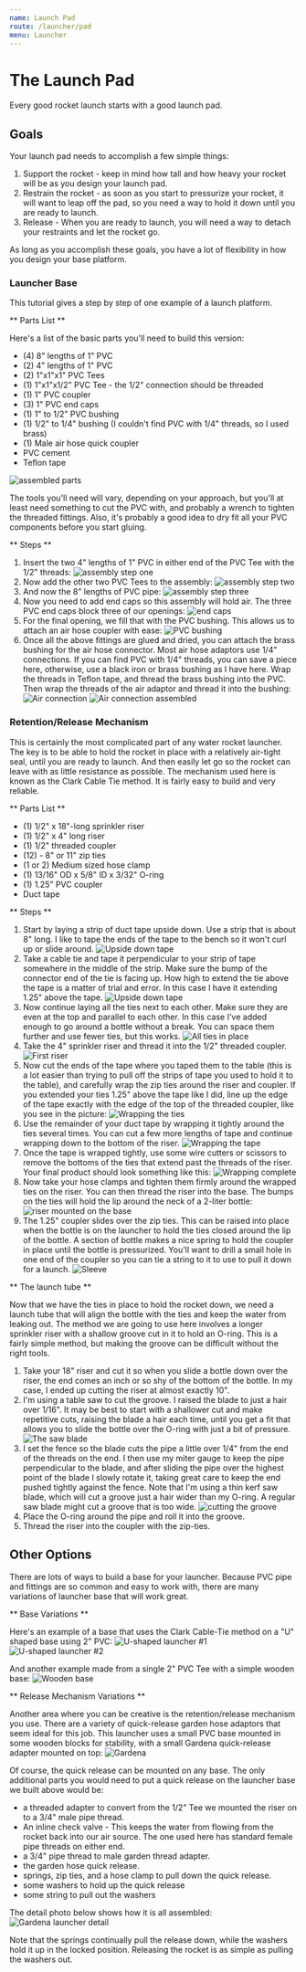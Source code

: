 ```yaml
---
name: Launch Pad
route: /launcher/pad
menu: Launcher
---
```

The Launch Pad
==============

Every good rocket launch starts with a good launch pad.

Goals
-----

Your launch pad needs to accomplish a few simple things:

1. Support the rocket - keep in mind how tall and how heavy your rocket will
 be as you design your launch pad.
2. Restrain the rocket - as soon as you start to pressurize your rocket,
it will want to leap off the pad, so you need a way to hold it down until you
 are ready to launch.
3. Release - When you are ready to launch, you will need a way to detach your
 restraints and let the rocket go.

As long as you accomplish these goals, you have a lot of flexibility in how
you design your base platform.

### Launcher Base

This tutorial gives a step by step of one example of a launch platform.

** Parts List **

Here's a list of the basic parts you'll need to build this version:
- (4) 8" lengths of 1" PVC
- (2) 4" lengths of 1" PVC
- (2) 1"x1"x1" PVC Tees
- (1) 1"x1"x1/2" PVC Tee - the 1/2" connection should be threaded
- (1) 1" PVC coupler
- (3) 1" PVC end caps
- (1) 1" to 1/2" PVC bushing
- (1) 1/2" to 1/4" bushing (I couldn't find PVC with 1/4" threads,
so I used brass)
- (1) Male air hose quick coupler
- PVC cement
- Teflon tape

![assembled parts](../images/launch-pad/01_assembled_parts.jpg)

The tools you'll need will vary, depending on your approach,
but you'll at least need something to cut the PVC with,
and probably a wrench to tighten the threaded fittings.
Also, it's probably a good idea to dry fit all your PVC components before you
start
 gluing.

** Steps **

1. Insert the two 4" lengths of 1" PVC in either end of the PVC Tee with the
1/2" threads:
![assembly step one](../images/launch-pad/02_assembly.jpg)
2. Now add the other two PVC Tees to the assembly:
![assembly step two](../images/launch-pad/03_assembly.jpg)
3. And now the 8" lengths of PVC pipe:
![assembly step three](../images/launch-pad/04_assembly.jpg)
4. Now you need to add end caps so this assembly will hold air.  The three
PVC end caps block three of our openings:
![end caps](../images/launch-pad/05_end_caps.jpg)
5. For the final opening, we fill that with the PVC bushing.  This allows us
to attach an air hose coupler with ease:
![PVC bushing](../images/launch-pad/06_pvc_bushing.jpg)
6. Once all the above fittings are glued and dried, you can attach the brass
bushing for the air hose connector.  Most air hose adaptors use 1/4"
connections.  If you can find PVC with 1/4" threads,
you can save a piece here, otherwise, use a black iron or brass bushing as I
have here.  Wrap the threads in Teflon tape, and thread the brass bushing
into the PVC.  Then wrap the threads of the air adaptor and thread it into
the bushing:
![Air connection](../images/launch-pad/07_air_connector.jpg)
![Air connection assembled](../images/launch-pad/08_air_connector2.jpg)

### Retention/Release Mechanism

This is certainly the most complicated part of any water rocket launcher.
The key is to be able to hold the rocket in place with a relatively air-tight
 seal, until you are ready to launch.  And then easily let go so the rocket
 can leave with as little resistance as possible.  The mechanism used here is
 known as the Clark Cable Tie method.  It is fairly easy to build and very
 reliable.

** Parts List **

- (1) 1/2" x 18"-long sprinkler riser
- (1) 1/2" x 4" long riser
- (1) 1/2" threaded coupler
- (12) - 8" or 11" zip ties
- (1 or 2) Medium sized hose clamp
- (1) 13/16" OD x 5/8" ID x 3/32" O-ring
- (1) 1.25" PVC coupler
- Duct tape

** Steps **

1. Start by laying a strip of duct tape upside down.  Use a strip that is
about 8" long.  I like to tape the ends of the tape to the bench so it won't
curl up or slide around.
![Upside down tape](../images/launch-pad/09_tape.jpg)
2. Take a cable tie and tape it perpendicular to your strip of tape somewhere
 in the middle of the strip.  Make sure the bump of the connector end of the
 tie is facing up.  How high to extend the tie above the tape is a matter of
 trial and error.  In this case I have it extending 1.25" above the tape.
![Upside down tape](../images/launch-pad/10_first_tie.jpg)
3. Now continue laying all the ties next to each other.  Make sure they are
even at the top and parallel to each other.  In this case I've added enough
to go around a bottle without a break.  You can space them further and use
fewer ties, but this works.
![All ties in place](../images/launch-pad/11_ties.jpg)
4. Take the 4" sprinkler riser and thread it into the 1/2" threaded coupler.
![First riser](../images/launch-pad/12_nipple.jpg)
5. Now cut the ends of the tape where you taped them to the table (this is a
lot easier than trying to pull off the strips of tape you used to hold it to
the table), and carefully wrap the zip ties around the riser and coupler.  If
 you extended your ties 1.25" above the tape like I did,
 line up the edge of the tape exactly with the edge of the top of the
 threaded coupler, like you see in the picture:
![Wrapping the ties](../images/launch-pad/13_taping_ties.jpg)
6. Use the remainder of your duct tape by wrapping it tightly around the ties
 several times.  You can cut a few more lengths of tape and continue wrapping
 down to the bottom of the riser.
![Wrapping the tape](../images/launch-pad/14_wrapping_tape.jpg)
7. Once the tape is wrapped tightly, use some wire cutters or scissors to
remove the bottoms of the ties that extend past the threads of the riser.
Your final product should look something like this:
![Wrapping complete](../images/launch-pad/15_wrapped.jpg)
8. Now take your hose clamps and tighten them firmly around the wrapped ties
on the riser.  You can then thread the riser into the base.  The bumps on the
 ties will hold the lip around the neck of a 2-liter bottle:
![riser mounted on the base](../images/launch-pad/16_ties_complete.jpg)
9. The 1.25" coupler slides over the zip ties.  This can be raised into place
 when the bottle is on the launcher to hold the ties closed around the lip of
 the bottle.  A section of bottle makes a nice spring to hold the coupler in
 place until the bottle is pressurized.  You'll want to drill a small hole in
 one end of the coupler so you can tie a string to it to use to pull it down
 for a launch.
![Sleeve](../images/launch-pad/19_sleeve.jpg)

** The launch tube **

Now that we have the ties in place to hold the rocket down,
we need a launch tube that will align the bottle with the ties and keep the
water from leaking out.  The method we are going to use here involves a
longer sprinkler riser with a shallow groove cut in it to hold an O-ring.
This is a fairly simple method, but making the groove can be difficult
without the right tools.

1. Take your 18" riser and cut it so when you slide a bottle down over the
riser, the end comes an inch or so shy of the bottom of the bottle.  In my
case, I ended up cutting the riser at almost exactly 10".
2. I'm using a table saw to cut the groove.  I raised the blade to just a
hair over 1/16".  It may be best to start with a shallower cut and make
repetitive cuts, raising the blade a hair each time, until you get a fit that
 allows you to slide the bottle over the O-ring with just a bit of pressure.
![The saw blade](../images/launch-pad/17_saw_blade.jpg)
3. I set the fence so the blade cuts the pipe a little over 1/4" from the end
 of the threads on the end.  I then use my miter gauge to keep the pipe
 perpendicular to the blade, and after sliding the pipe over the highest
 point of the blade I slowly rotate it, taking great care to keep the end
 pushed tightly against the fence.  Note that I'm using a thin kerf saw
 blade, which will cut a groove just a hair wider than my O-ring.  A regular
 saw blade might cut a groove that is too wide.
![cutting the groove](../images/launch-pad/18_cutting_groove.jpg)
4. Place the O-ring around the pipe and roll it into the groove.
5. Thread the riser into the coupler with the zip-ties.


Other Options
-------------

There are lots of ways to build a base for your launcher.  Because PVC pipe
and fittings are so common and easy to work with, there are many variations
of launcher base that will work great.

** Base Variations **

Here's an example of a base that uses the Clark Cable-Tie method on a "U"
shaped base using 2" PVC:
![U-shaped launcher #1](../images/launch-pad/23_gabes1.jpg)
![U-shaped launcher #2](../images/launch-pad/24_gabes2.jpg)

And another example made from a single 2" PVC Tee with a simple wooden base:
![Wooden base](../images/launch-pad/21_gardena2.jpg)

** Release Mechanism Variations **

Another area where you can be creative is the retention/release mechanism you
 use.  There are a variety of quick-release garden hose adaptors that seem
 ideal for this job.  This launcher uses a small PVC base mounted in some
 wooden blocks for stability, with a small Gardena quick-release adapter
 mounted on top:
![Gardena](../images/launch-pad/22_gardena3.jpg)

Of course, the quick release can be mounted on any base.  The only additional
parts you would need to put a quick release on the launcher base we built
above would be:
- a threaded adapter to convert from the 1/2" Tee we mounted the riser on to
a 3/4" male pipe thread.
- An inline check valve - This keeps the water from flowing from the rocket
back into our air source.  The one used here has standard female pipe threads
 on either end.
- a 3/4" pipe thread to male garden thread adapter.
- the garden hose quick release.
- springs, zip ties, and a hose clamp to pull down the quick release.
- some washers to hold up the quick release
- some string to pull out the washers

The detail photo below shows how it is all assembled:
![Gardena launcher detail](../images/launch-pad/20_gardena1.jpg)

Note that the springs continually pull the release down,
while the washers hold it up in the locked position.  Releasing the rocket is
 as simple as pulling the washers out.
